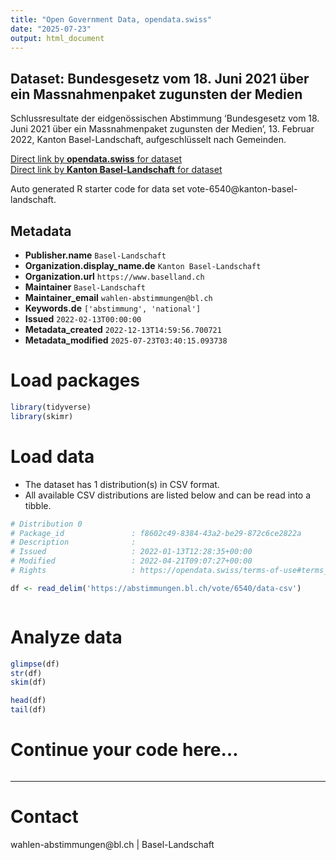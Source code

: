 ```yaml
---
title: "Open Government Data, opendata.swiss"
date: "2025-07-23"
output: html_document
---
```


## Dataset: Bundesgesetz vom 18. Juni 2021 über ein Massnahmenpaket zugunsten der Medien

Schlussresultate der eidgenössischen Abstimmung 'Bundesgesetz vom 18. Juni 2021 über ein Massnahmenpaket zugunsten der Medien', 13. Februar 2022, Kanton Basel-Landschaft, aufgeschlüsselt nach Gemeinden.

[Direct link by **opendata.swiss** for dataset](https://opendata.swiss/de/dataset/bundesgesetz-vom-18-juni-2021-uber-ein-massnahmenpaket-zugunsten-der-medien1)<br>
[Direct link by **Kanton Basel-Landschaft** for dataset](https://abstimmungen.bl.ch/vote/6540/data)

Auto generated R starter code for data set vote-6540@kanton-basel-landschaft.

## Metadata

- **Publisher.name** `Basel-Landschaft`
- **Organization.display_name.de** `Kanton Basel-Landschaft`
- **Organization.url** `https://www.baselland.ch`
- **Maintainer** `Basel-Landschaft`
- **Maintainer_email** `wahlen-abstimmungen@bl.ch`
- **Keywords.de** `['abstimmung', 'national']`
- **Issued** `2022-02-13T00:00:00`
- **Metadata_created** `2022-12-13T14:59:56.700721`
- **Metadata_modified** `2025-07-23T03:40:15.093738`


# Load packages

```r

library(tidyverse)
library(skimr)

```

# Load data

-   The dataset has 1 distribution(s) in CSV format.
-   All available CSV distributions are listed below and can be read into a tibble.

```r

# Distribution 0
# Package_id               : f8602c49-8384-43a2-be29-872c6ce2822a
# Description              : 
# Issued                   : 2022-01-13T12:28:35+00:00
# Modified                 : 2022-04-21T09:07:27+00:00
# Rights                   : https://opendata.swiss/terms-of-use#terms_by

df <- read_delim('https://abstimmungen.bl.ch/vote/6540/data-csv')



```

# Analyze data

```r

glimpse(df)
str(df)
skim(df)

head(df)
tail(df)

```

# Continue your code here...

```r

```

------------------------------------------------------------------------

# Contact

wahlen-abstimmungen@bl.ch | Basel-Landschaft

